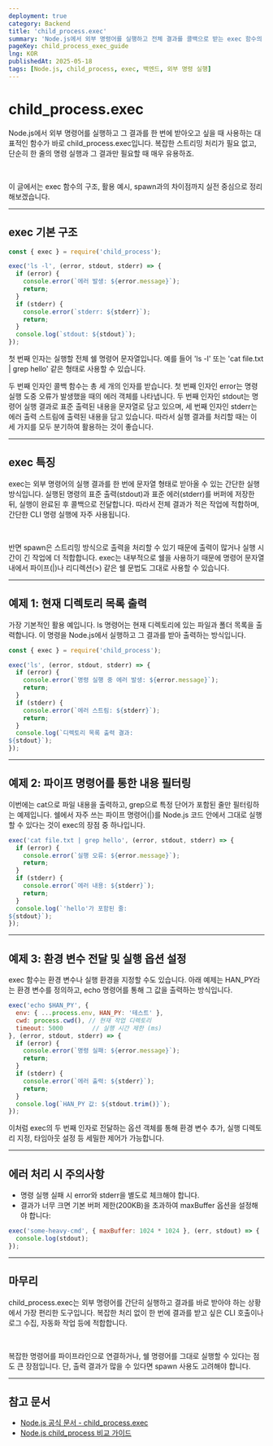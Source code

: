 ```yaml
---
deployment: true
category: Backend
title: 'child_process.exec'
summary: 'Node.js에서 외부 명령어를 실행하고 전체 결과를 콜백으로 받는 exec 함수의 사용법과 실전 예제를 알아봅니다.'
pageKey: child_process_exec_guide
lng: KOR
publishedAt: 2025-05-18
tags: [Node.js, child_process, exec, 백엔드, 외부 명령 실행]
---
```


# child_process.exec

Node.js에서 외부 명령어를 실행하고 그 결과를 한 번에 받아오고 싶을 때 사용하는 대표적인 함수가 바로 <codeline>child_process.exec</codeline>입니다. 복잡한 스트리밍 처리가 필요 없고, 단순히 한 줄의 명령 실행과 그 결과만 필요할 때 매우 유용하죠.

<br />

이 글에서는 <codeline>exec</codeline> 함수의 구조, 활용 예시, <codeline>spawn</codeline>과의 차이점까지 실전 중심으로 정리해보겠습니다.

---

## exec 기본 구조

```javascript title="child_process-exec" showLineNumbers
const { exec } = require('child_process');

exec('ls -l', (error, stdout, stderr) => {
  if (error) {
    console.error(`에러 발생: ${error.message}`);
    return;
  }
  if (stderr) {
    console.error(`stderr: ${stderr}`);
    return;
  }
  console.log(`stdout: ${stdout}`);
});
```

첫 번째 인자는 실행할 전체 쉘 명령어 문자열입니다. 예를 들어 'ls -l' 또는 'cat file.txt | grep hello' 같은 형태로 사용할 수 있습니다.

두 번째 인자인 콜백 함수는 총 세 개의 인자를 받습니다. 첫 번째 인자인 error는 명령 실행 도중 오류가 발생했을 때의 에러 객체를 나타냅니다. 두 번째 인자인 stdout는 명령어 실행 결과로 표준 출력된 내용을 문자열로 담고 있으며, 세 번째 인자인 stderr는 에러 출력 스트림에 출력된 내용을 담고 있습니다. 따라서 실행 결과를 처리할 때는 이 세 가지를 모두 분기하여 활용하는 것이 좋습니다.

---

## exec 특징

exec는 외부 명령어의 실행 결과를 한 번에 문자열 형태로 받아올 수 있는 간단한 실행 방식입니다. 실행된 명령의 표준 출력(stdout)과 표준 에러(stderr)를 버퍼에 저장한 뒤, 실행이 완료된 후 콜백으로 전달합니다. 따라서 전체 결과가 적은 작업에 적합하며, 간단한 CLI 명령 실행에 자주 사용됩니다.

<br />

반면 spawn은 스트리밍 방식으로 출력을 처리할 수 있기 때문에 출력이 많거나 실행 시간이 긴 작업에 더 적합합니다. exec는 내부적으로 쉘을 사용하기 때문에 명령어 문자열 내에서 파이프(|)나 리디렉션(>) 같은 쉘 문법도 그대로 사용할 수 있습니다.



---

## 예제 1: 현재 디렉토리 목록 출력

가장 기본적인 활용 예입니다. <codeline>ls</codeline> 명령어는 현재 디렉토리에 있는 파일과 폴더 목록을 출력합니다. 이 명령을 Node.js에서 실행하고 그 결과를 받아 출력하는 방식입니다.

```javascript title="child_process-exec" showLineNumbers
const { exec } = require('child_process');

exec('ls', (error, stdout, stderr) => {
  if (error) {
    console.error(`명령 실행 중 에러 발생: ${error.message}`);
    return;
  }
  if (stderr) {
    console.error(`에러 스트림: ${stderr}`);
    return;
  }
  console.log(`디렉토리 목록 출력 결과:
${stdout}`);
});
```

---

## 예제 2: 파이프 명령어를 통한 내용 필터링

이번에는 <codeline>cat</codeline>으로 파일 내용을 출력하고, <codeline>grep</codeline>으로 특정 단어가 포함된 줄만 필터링하는 예제입니다. 쉘에서 자주 쓰는 파이프 명령어(<codeline>|</codeline>)를 Node.js 코드 안에서 그대로 실행할 수 있다는 것이 <codeline>exec</codeline>의 장점 중 하나입니다.

```javascript title="child_process-exec" showLineNumbers
exec('cat file.txt | grep hello', (error, stdout, stderr) => {
  if (error) {
    console.error(`실행 오류: ${error.message}`);
    return;
  }
  if (stderr) {
    console.error(`에러 내용: ${stderr}`);
    return;
  }
  console.log(`'hello'가 포함된 줄:
${stdout}`);
});
```

---

## 예제 3: 환경 변수 전달 및 실행 옵션 설정

<codeline>exec</codeline> 함수는 환경 변수나 실행 환경을 지정할 수도 있습니다. 아래 예제는 HAN_PY라는 환경 변수를 정의하고, echo 명령어를 통해 그 값을 출력하는 방식입니다.

```javascript title="child_process-exec" showLineNumbers
exec('echo $HAN_PY', {
  env: { ...process.env, HAN_PY: '테스트' },
  cwd: process.cwd(), // 현재 작업 디렉토리
  timeout: 5000        // 실행 시간 제한 (ms)
}, (error, stdout, stderr) => {
  if (error) {
    console.error(`명령 실패: ${error.message}`);
    return;
  }
  if (stderr) {
    console.error(`에러 출력: ${stderr}`);
    return;
  }
  console.log(`HAN_PY 값: ${stdout.trim()}`);
});
```

이처럼 <codeline>exec</codeline>의 두 번째 인자로 전달하는 옵션 객체를 통해 환경 변수 추가, 실행 디렉토리 지정, 타임아웃 설정 등 세밀한 제어가 가능합니다.


---

## 에러 처리 시 주의사항

- 명령 실행 실패 시 <codeline>error</codeline>와 <codeline>stderr</codeline>을 별도로 체크해야 합니다.
- 결과가 너무 크면 기본 버퍼 제한(200KB)을 초과하여 <codeline>maxBuffer</codeline> 옵션을 설정해야 합니다:

```javascript title="child_process-exec" showLineNumbers
exec('some-heavy-cmd', { maxBuffer: 1024 * 1024 }, (err, stdout) => {
  console.log(stdout);
});
```

---

## 마무리

<codeline>child_process.exec</codeline>는 외부 명령어를 간단히 실행하고 결과를 바로 받아야 하는 상황에서 가장 편리한 도구입니다. 복잡한 처리 없이 한 번에 결과를 받고 싶은 CLI 호출이나 로그 수집, 자동화 작업 등에 적합합니다.

<br />

복잡한 명령어를 파이프라인으로 연결하거나, 쉘 명령어를 그대로 실행할 수 있다는 점도 큰 장점입니다. 단, 출력 결과가 많을 수 있다면 <codeline>spawn</codeline> 사용도 고려해야 합니다.

---

## 참고 문서

- [Node.js 공식 문서 - child_process.exec](https://nodejs.org/api/child_process.html#child_process_child_process_exec_command_options_callback)
- [Node.js child_process 비교 가이드](https://nodejs.org/api/child_process.html)